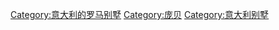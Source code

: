 [[Category:意大利的罗马别墅|Category:意大利的罗马别墅]]
[[Category:庞贝|Category:庞贝]]
[[Category:意大利别墅|Category:意大利别墅]]